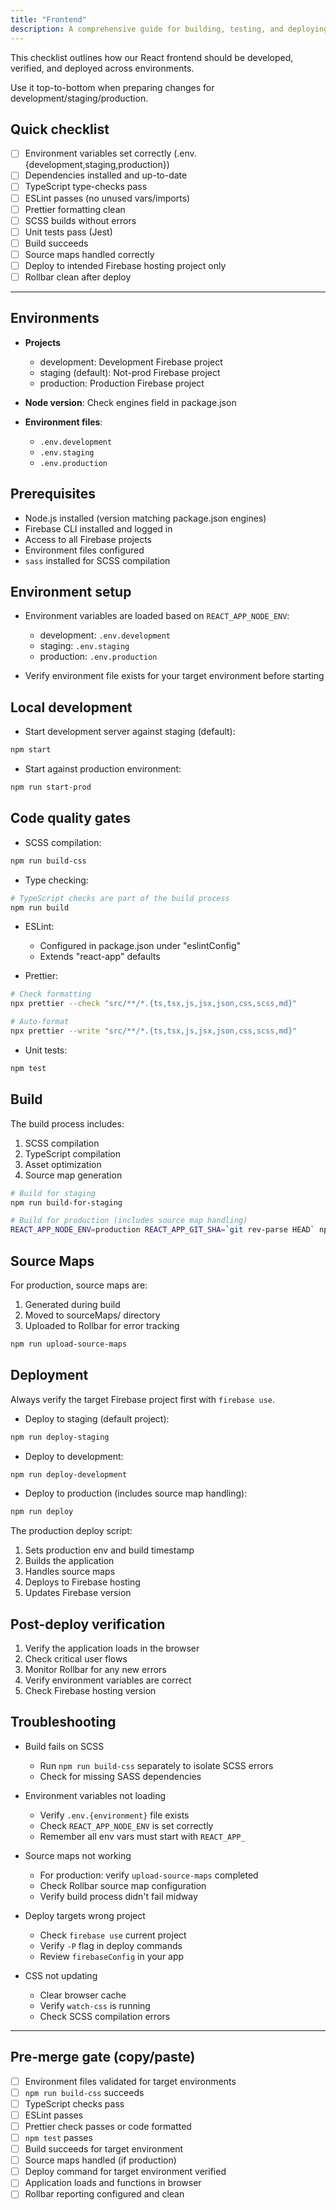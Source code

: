 ```yaml
---
title: "Frontend"
description: A comprehensive guide for building, testing, and deploying the Pivot frontend across environments.
---
```


This checklist outlines how our React frontend should be developed, verified, and deployed across environments.

Use it top-to-bottom when preparing changes for development/staging/production.

## Quick checklist

- [ ] Environment variables set correctly (.env.\{development,staging,production})
- [ ] Dependencies installed and up-to-date
- [ ] TypeScript type-checks pass
- [ ] ESLint passes (no unused vars/imports)
- [ ] Prettier formatting clean
- [ ] SCSS builds without errors
- [ ] Unit tests pass (Jest)
- [ ] Build succeeds
- [ ] Source maps handled correctly
- [ ] Deploy to intended Firebase hosting project only
- [ ] Rollbar clean after deploy

---

## Environments

- **Projects**
  - development: Development Firebase project
  - staging (default): Not-prod Firebase project
  - production: Production Firebase project

- **Node version**: Check engines field in package.json
- **Environment files**: 
  - `.env.development`
  - `.env.staging`
  - `.env.production`

## Prerequisites

- Node.js installed (version matching package.json engines)
- Firebase CLI installed and logged in
- Access to all Firebase projects
- Environment files configured
- `sass` installed for SCSS compilation

## Environment setup

- Environment variables are loaded based on `REACT_APP_NODE_ENV`:
  - development: `.env.development`
  - staging: `.env.staging`
  - production: `.env.production`

- Verify environment file exists for your target environment before starting

## Local development

- Start development server against staging (default):

```bash
npm start
```

- Start against production environment:

```bash
npm run start-prod
```

## Code quality gates

- SCSS compilation:

```bash
npm run build-css
```

- Type checking:

```bash
# TypeScript checks are part of the build process
npm run build
```

- ESLint:
  - Configured in package.json under "eslintConfig"
  - Extends "react-app" defaults

- Prettier:

```bash
# Check formatting
npx prettier --check "src/**/*.{ts,tsx,js,jsx,json,css,scss,md}"

# Auto-format
npx prettier --write "src/**/*.{ts,tsx,js,jsx,json,css,scss,md}"
```

- Unit tests:

```bash
npm test
```

## Build

The build process includes:
1. SCSS compilation
2. TypeScript compilation
3. Asset optimization
4. Source map generation

```bash
# Build for staging
npm run build-for-staging

# Build for production (includes source map handling)
REACT_APP_NODE_ENV=production REACT_APP_GIT_SHA=`git rev-parse HEAD` npm run build
```

## Source Maps

For production, source maps are:
1. Generated during build
2. Moved to sourceMaps/ directory
3. Uploaded to Rollbar for error tracking

```bash
npm run upload-source-maps
```

## Deployment

Always verify the target Firebase project first with `firebase use`.

- Deploy to staging (default project):

```bash
npm run deploy-staging
```

- Deploy to development:

```bash
npm run deploy-development
```

- Deploy to production (includes source map handling):

```bash
npm run deploy
```

The production deploy script:
1. Sets production env and build timestamp
2. Builds the application
3. Handles source maps
4. Deploys to Firebase hosting
5. Updates Firebase version

## Post-deploy verification

1. Verify the application loads in the browser
2. Check critical user flows
3. Monitor Rollbar for any new errors
4. Verify environment variables are correct
5. Check Firebase hosting version

## Troubleshooting

- Build fails on SCSS
  - Run `npm run build-css` separately to isolate SCSS errors
  - Check for missing SASS dependencies

- Environment variables not loading
  - Verify `.env.{environment}` file exists
  - Check `REACT_APP_NODE_ENV` is set correctly
  - Remember all env vars must start with `REACT_APP_`

- Source maps not working
  - For production: verify `upload-source-maps` completed
  - Check Rollbar source map configuration
  - Verify build process didn't fail midway

- Deploy targets wrong project
  - Check `firebase use` current project
  - Verify `-P` flag in deploy commands
  - Review `firebaseConfig` in your app

- CSS not updating
  - Clear browser cache
  - Verify `watch-css` is running
  - Check SCSS compilation errors

---

## Pre-merge gate (copy/paste)

- [ ] Environment files validated for target environments
- [ ] `npm run build-css` succeeds
- [ ] TypeScript checks pass
- [ ] ESLint passes
- [ ] Prettier check passes or code formatted
- [ ] `npm test` passes
- [ ] Build succeeds for target environment
- [ ] Source maps handled (if production)
- [ ] Deploy command for target environment verified
- [ ] Application loads and functions in browser
- [ ] Rollbar reporting configured and clean
